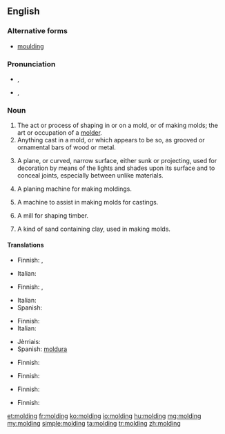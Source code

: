 ==English==

===Alternative forms===
* [[moulding]] {{qualifier|mainly UK}}

===Pronunciation===
* {{a|UK}} {{IPA|/ˈməʊl.dɪŋ/}}, {{X-SAMPA|/"m@Ul.dIN/}}
* {{a|US}} {{IPA|/ˈmoʊl.dɪŋɡ/}}, {{X-SAMPA|/"moUl.dINg/}}

===Noun===
{{en-noun}}

# The act or process of shaping in or on a mold, or of making molds; the art or occupation of a [[molder]].
# Anything cast in a mold, or which appears to be so, as grooved or ornamental bars of wood or metal.
# {{architecture}} A plane, or curved, narrow surface, either sunk or projecting, used for decoration by means of the lights and shades upon its surface and to conceal joints, especially between unlike materials.
# {{context|woodwork}} A planing machine for making moldings.
# {{context|founding}} A machine to assist in making molds for castings.
# {{context|milling}} A mill for shaping timber.
# {{context|founding}} A kind of sand containing clay, used in making molds.

====Translations====
{{trans-top|act or process of shaping in a mold}}
* Finnish: {{t-|fi|valaminen}}, {{t+|fi|valu}}
{{trans-mid}}
* Italian: {{t+|it|cimasa|f}}
{{trans-bottom}}

{{trans-top|anything cast in a mold}}
* Finnish: {{t+|fi|valos}}, {{t+|fi|valu}}
{{trans-mid}}
* Italian: {{t+|it|cimasa|f}}
* Spanish: {{t-|es|moldura|f}}
{{trans-bottom}}

{{trans-top|architecture: narrow decorative surface}}
* Finnish: {{t+|fi|lista}}
* Italian: {{t+|it|cimasa|f}}
{{trans-mid}}
* Jèrriais: {{tø|roa-jer|moûleuse|f}}
* Spanish: [[moldura]] {{f}}
{{trans-bottom}}

{{trans-top|planing machine}}
* Finnish: {{t-|fi|muotohöylä}}
{{trans-mid}}
{{trans-bottom}}

{{trans-top|machine to assist in making molds}}
* Finnish: {{t-|fi|muottikone}}
{{trans-mid}}
{{trans-bottom}}

{{trans-top|mill for shaping timber}}
* Finnish: {{t-|fi|muotojyrsin}}
{{trans-mid}}
{{trans-bottom}}

{{trans-top|founding: sand used for making molds}}
* Finnish: {{t-|fi|valuhiekka}}
{{trans-mid}}
{{trans-bottom}}

[[et:molding]]
[[fr:molding]]
[[ko:molding]]
[[io:molding]]
[[hu:molding]]
[[mg:molding]]
[[my:molding]]
[[simple:molding]]
[[ta:molding]]
[[tr:molding]]
[[zh:molding]]
